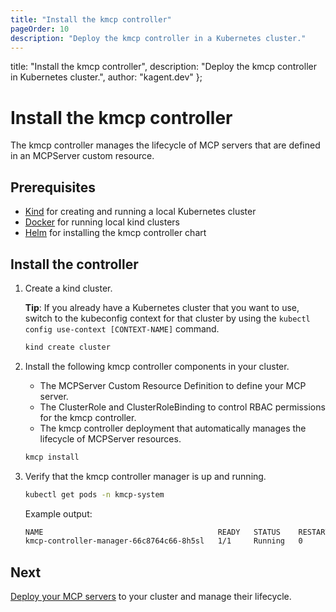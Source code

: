 ```yaml
---
title: "Install the kmcp controller"
pageOrder: 10
description: "Deploy the kmcp controller in a Kubernetes cluster."
---
```


  title: "Install the kmcp controller",
  description: "Deploy the kmcp controller in Kubernetes cluster.",
  author: "kagent.dev"
};

# Install the kmcp controller

The kmcp controller manages the lifecycle of MCP servers that are defined in an MCPServer custom resource. 

## Prerequisites

- [Kind](https://kind.sigs.k8s.io) for creating and running a local Kubernetes cluster
- [Docker](https://docs.docker.com/desktop/) for running local kind clusters
- [Helm](https://helm.sh/docs/intro/install/) for installing the kmcp controller chart

## Install the controller

1. Create a kind cluster. 
   
   **Tip**: If you already have a Kubernetes cluster that you want to use, switch to the kubeconfig context for that cluster by using the `kubectl config use-context [CONTEXT-NAME]` command. 
   ```sh
   kind create cluster
   ```

2. Install the following kmcp controller components in your cluster. 
   * The MCPServer Custom Resource Definition to define your MCP server. 
   * The ClusterRole and ClusterRoleBinding to control RBAC permissions for the kmcp controller.
   * The kmcp controller deployment that automatically manages the lifecycle of MCPServer resources. 
   
   ```sh
   kmcp install
   ``` 
   
3. Verify that the kmcp controller manager is up and running. 
   ```sh
   kubectl get pods -n kmcp-system
   ```
   
   Example output: 
   ```sh
   NAME                                       READY   STATUS    RESTARTS   AGE
   kmcp-controller-manager-66c8764c66-8h5sl   1/1     Running   0          27h
   ```

## Next

[Deploy your MCP servers](/docs/kmcp/deploy/server) to your cluster and manage their lifecycle. 